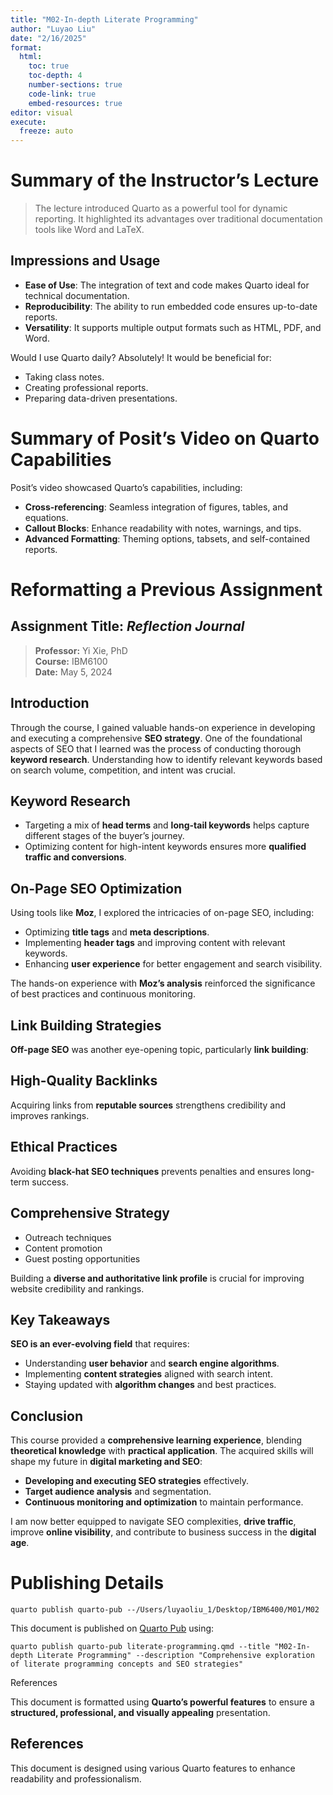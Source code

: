 ```yaml
---
title: "M02-In-depth Literate Programming"
author: "Luyao Liu"
date: "2/16/2025"
format: 
  html: 
    toc: true
    toc-depth: 4
    number-sections: true
    code-link: true
    embed-resources: true
editor: visual
execute: 
  freeze: auto
---
```


# Summary of the Instructor's Lecture

> The lecture introduced Quarto as a powerful tool for dynamic reporting. It highlighted its advantages over traditional documentation tools like Word and LaTeX.

## Impressions and Usage

-   **Ease of Use**: The integration of text and code makes Quarto ideal for technical documentation.
-   **Reproducibility**: The ability to run embedded code ensures up-to-date reports.
-   **Versatility**: It supports multiple output formats such as HTML, PDF, and Word.

Would I use Quarto daily? Absolutely! It would be beneficial for:

-   Taking class notes.
-   Creating professional reports.
-   Preparing data-driven presentations.

# Summary of Posit's Video on Quarto Capabilities

Posit's video showcased Quarto's capabilities, including:

-   **Cross-referencing**: Seamless integration of figures, tables, and equations.
-   **Callout Blocks**: Enhance readability with notes, warnings, and tips.
-   **Advanced Formatting**: Theming options, tabsets, and self-contained reports.

# Reformatting a Previous Assignment

## Assignment Title: *Reflection Journal*

> **Professor:** Yi Xie, PhD\
> **Course:** IBM6100\
> **Date:** May 5, 2024

## Introduction

Through the course, I gained valuable hands-on experience in developing and executing a comprehensive **SEO strategy**. One of the foundational aspects of SEO that I learned was the process of conducting thorough **keyword research**. Understanding how to identify relevant keywords based on search volume, competition, and intent was crucial.

## Keyword Research

-   Targeting a mix of **head terms** and **long-tail keywords** helps capture different stages of the buyer’s journey.
-   Optimizing content for high-intent keywords ensures more **qualified traffic and conversions**.

## On-Page SEO Optimization

Using tools like **Moz**, I explored the intricacies of on-page SEO, including:

::: callout-note
-   Optimizing **title tags** and **meta descriptions**.
-   Implementing **header tags** and improving content with relevant keywords.
-   Enhancing **user experience** for better engagement and search visibility.
:::

The hands-on experience with **Moz's analysis** reinforced the significance of best practices and continuous monitoring.

## Link Building Strategies

**Off-page SEO** was another eye-opening topic, particularly **link building**:

::: panel-tabset
## High-Quality Backlinks

Acquiring links from **reputable sources** strengthens credibility and improves rankings.

## Ethical Practices

Avoiding **black-hat SEO techniques** prevents penalties and ensures long-term success.

## Comprehensive Strategy

-   Outreach techniques
-   Content promotion
-   Guest posting opportunities
:::

Building a **diverse and authoritative link profile** is crucial for improving website credibility and rankings.

## Key Takeaways

**SEO is an ever-evolving field** that requires:

-   Understanding **user behavior** and **search engine algorithms**.
-   Implementing **content strategies** aligned with search intent.
-   Staying updated with **algorithm changes** and best practices.

## Conclusion

This course provided a **comprehensive learning experience**, blending **theoretical knowledge** with **practical application**. The acquired skills will shape my future in **digital marketing and SEO**:

-   **Developing and executing SEO strategies** effectively.
-   **Target audience analysis** and segmentation.
-   **Continuous monitoring and optimization** to maintain performance.

I am now better equipped to navigate SEO complexities, **drive traffic**, improve **online visibility**, and contribute to business success in the **digital age**.

# Publishing Details {#sec-publishing}

::: callout-note
```         
quarto publish quarto-pub --/Users/luyaoliu_1/Desktop/IBM6400/M01/M02
```

This document is published on [Quarto Pub](https://quarto.org/) using:

```         
quarto publish quarto-pub literate-programming.qmd --title "M02-In-depth Literate Programming" --description "Comprehensive exploration of literate programming concepts and SEO strategies"
```
:::

References

::: callout-important
This document is formatted using **Quarto's powerful features** to ensure a **structured, professional, and visually appealing** presentation.
:::

## References

::: callout-note
This document is designed using various Quarto features to enhance readability and professionalism.
:::